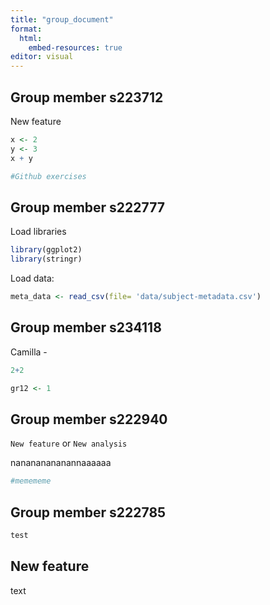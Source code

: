 ```yaml
---
title: "group_document"
format:
  html:
    embed-resources: true
editor: visual
---
```


## Group member s223712

New feature

```r
x <- 2
y <- 3
x + y
```

```r
#Github exercises 
```

## Group member s222777

Load libraries

```r
library(ggplot2)
library(stringr)
```

Load data:

```r

meta_data <- read_csv(file= 'data/subject-metadata.csv')

```

## Group member s234118

Camilla -

```r
2+2

gr12 <- 1
```

## Group member s222940

`New feature` or `New analysis`

nanananananannaaaaaa

```r
#memememe
```

## Group member s222785

```r
test
```

## New feature

text
